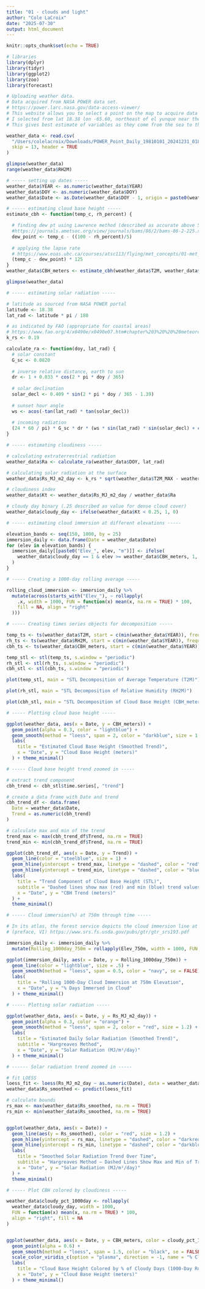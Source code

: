 ```yaml
---
title: "01 - clouds and light"
author: "Cole LaCroix"
date: "2025-07-30"
output: html_document
---
```


```r
knitr::opts_chunk$set(echo = TRUE)
```

```r
# libraries
library(dplyr)
library(tidyr)
library(ggplot2)
library(zoo)
library(forecast)

# Uploading weather data.
# Data acquired from NASA POWER data set. 
# https://power.larc.nasa.gov/data-access-viewer/
# This website allows you to select a point on the map to acquire data from. 
# I selected from lat 18.38 lon -65.60, northeast of el yunque near the coast.
# This gives best estimate of variables as they come from the sea to the forest.

weather_data <- read.csv(
  "/Users/colelacroix/Downloads/POWER_Point_Daily_19810101_20241231_018d38N_065d62W_LST.csv",
  skip = 13, header = TRUE
)
```


```r
glimpse(weather_data)
range(weather_data$RH2M)
```


```r
# ----- setting up dates -----
weather_data$YEAR <- as.numeric(weather_data$YEAR)
weather_data$DOY <- as.numeric(weather_data$DOY)
weather_data$Date <- as.Date(weather_data$DOY - 1, origin = paste0(weather_data$YEAR, "-01-01"))
```


```r
# ----- estimating cloud base height -----
estimate_cbh <- function(temp_c, rh_percent) {

  # finding dew pt using Lawrence method (described as accurate above 50% rh)
  #https://journals.ametsoc.org/view/journals/bams/86/2/bams-86-2-225.xml?tab_body=pdf
  dew_point <- temp_c - ((100 - rh_percent)/5)
  
  # applying the lapse rate
  # https://www.eoas.ubc.ca/courses/atsc113/flying/met_concepts/01-met_concepts/01d-ceilings/zlcl.html
  (temp_c - dew_point) * 125
}
weather_data$CBH_meters <- estimate_cbh(weather_data$T2M, weather_data$RH2M)

glimpse(weather_data)
```


```r
# ----- estimating solar radiation -----

# latitude as sourced from NASA POWER portal
latitude <- 18.38
lat_rad <- latitude * pi / 180

# as indicated by FAO (appropriate for coastal areas)
# https://www.fao.org/4/x0490e/x0490e07.htm#chapter%203%20%20%20meteorological%20data
k_rs <- 0.19

calculate_ra <- function(doy, lat_rad) {
  # solar constant
  G_sc <- 0.0820
  
  # inverse relative distance, earth to sun
  dr <- 1 + 0.033 * cos(2 * pi * doy / 365)
  
  # solar declination 
  solar_decl <- 0.409 * sin(2 * pi * doy / 365 - 1.39)
  
  # sunset hour angle
  ws <- acos(-tan(lat_rad) * tan(solar_decl))
  
  # incoming radiation
  (24 * 60 / pi) * G_sc * dr * (ws * sin(lat_rad) * sin(solar_decl) + cos(lat_rad) * cos(solar_decl) * sin(ws))
}
```


```r
# ----- estimating cloudiness -----

# calculating extraterrestrial radiation
weather_data$Ra <- calculate_ra(weather_data$DOY, lat_rad)

# calculating solar radiation at the surface 
weather_data$Rs_MJ_m2_day <- k_rs * sqrt(weather_data$T2M_MAX - weather_data$T2M_MIN) * weather_data$Ra

# cloudiness index
weather_data$Kt <- weather_data$Rs_MJ_m2_day / weather_data$Ra

# cloudy day binary (.25 described as value for dense cloud cover)
weather_data$cloudy_day <- ifelse(weather_data$Kt < 0.25, 1, 0)
```


```r
# ----- estimating cloud immersion at different elevations -----

elevation_bands <- seq(150, 1000, by = 25)
immersion_daily <- data.frame(Date = weather_data$Date)
for (elev in elevation_bands) {
  immersion_daily[[paste0("Elev_", elev, "m")]] <- ifelse(
    weather_data$cloudy_day == 1 & elev >= weather_data$CBH_meters, 1, 0
  )
}
```


```r
# ----- Creating a 1000-day rolling average -----

rolling_cloud_immersion <- immersion_daily %>%
  mutate(across(starts_with("Elev_"), ~ rollapply(
    .x, width = 1000, FUN = function(x) mean(x, na.rm = TRUE) * 100,
    fill = NA, align = "right"
  )))
```


```r
# ----- Creating times series objects for decomposition -----

temp_ts <- ts(weather_data$T2M, start = c(min(weather_data$YEAR)), frequency = 365.25)
rh_ts <- ts(weather_data$RH2M, start = c(min(weather_data$YEAR)), frequency = 365.25)
cbh_ts <- ts(weather_data$CBH_meters, start = c(min(weather_data$YEAR)), frequency = 365.25)

temp_stl <- stl(temp_ts, s.window = "periodic")
rh_stl <- stl(rh_ts, s.window = "periodic")
cbh_stl <- stl(cbh_ts, s.window = "periodic")
```


```r
plot(temp_stl, main = "STL Decomposition of Average Temperature (T2M)")
```


```r
plot(rh_stl, main = "STL Decomposition of Relative Humidity (RH2M)")
```


```r
plot(cbh_stl, main = "STL Decomposition of Cloud Base Height (CBH_meters)")
```


```r
# ----- Plotting cloud base height -----

ggplot(weather_data, aes(x = Date, y = CBH_meters)) +
  geom_point(alpha = 0.3, color = "lightblue") +
  geom_smooth(method = "loess", span = 2, color = "darkblue", size = 1.2) +
  labs(
    title = "Estimated Cloud Base Height (Smoothed Trend)",
    x = "Date", y = "Cloud Base Height (meters)"
  ) + theme_minimal()
```


```r
# ----- Cloud base height trend zoomed in -----

# extract trend component
cbh_trend <- cbh_stl$time.series[, "trend"]

# create a data frame with Date and trend
cbh_trend_df <- data.frame(
  Date = weather_data$Date,
  Trend = as.numeric(cbh_trend)
)

# calculate max and min of the trend
trend_max <- max(cbh_trend_df$Trend, na.rm = TRUE)
trend_min <- min(cbh_trend_df$Trend, na.rm = TRUE)

ggplot(cbh_trend_df, aes(x = Date, y = Trend)) +
  geom_line(color = "steelblue", size = 1) +
  geom_hline(yintercept = trend_max, linetype = "dashed", color = "red") +
  geom_hline(yintercept = trend_min, linetype = "dashed", color = "blue") +
  labs(
    title = "Trend Component of Cloud Base Height (STL)",
    subtitle = "Dashed lines show max (red) and min (blue) trend values",
    x = "Date", y = "CBH Trend (meters)"
  ) +
  theme_minimal()

```


```r
# ----- Cloud immersion(%) at 750m through time -----

# In its atlas, the forest service depicts the cloud immersion line at 600m. 
# (preface, VI) https://www.srs.fs.usda.gov/pubs/gtr/gtr_srs193.pdf

immersion_daily <- immersion_daily %>%
  mutate(Rolling_1000day_750m = rollapply(Elev_750m, width = 1000, FUN = function(x) mean(x, na.rm = TRUE) * 100, fill = NA, align = "right"))

ggplot(immersion_daily, aes(x = Date, y = Rolling_1000day_750m)) +
  geom_line(color = "lightblue", size = .5) +
  geom_smooth(method = "loess", span = 0.5, color = "navy", se = FALSE) +
  labs(
    title = "Rolling 1000-Day Cloud Immersion at 750m Elevation",
    x = "Date", y = "% Days Immersed in Cloud"
  ) + theme_minimal()
```


```r
# ----- Plotting solar radiation -----

ggplot(weather_data, aes(x = Date, y = Rs_MJ_m2_day)) +
  geom_point(alpha = 0.3, color = "orange") +
  geom_smooth(method = "loess", span = 2, color = "red", size = 1.2) +
  labs(
    title = "Estimated Daily Solar Radiation (Smoothed Trend)",
    subtitle = "Hargreaves Method",
    x = "Date", y = "Solar Radiation (MJ/m²/day)"
  ) + theme_minimal()
```


```r
# ------ Solar radiation trend zoomed in -----

# fit LOESS 
loess_fit <- loess(Rs_MJ_m2_day ~ as.numeric(Date), data = weather_data, span = 0.5)
weather_data$Rs_smoothed <- predict(loess_fit)

# calculate bounds
rs_max <- max(weather_data$Rs_smoothed, na.rm = TRUE)
rs_min <- min(weather_data$Rs_smoothed, na.rm = TRUE)


ggplot(weather_data, aes(x = Date)) +
  geom_line(aes(y = Rs_smoothed), color = "red", size = 1.2) +
  geom_hline(yintercept = rs_max, linetype = "dashed", color = "darkred") +
  geom_hline(yintercept = rs_min, linetype = "dashed", color = "darkblue") +
  labs(
    title = "Smoothed Solar Radiation Trend Over Time",
    subtitle = "Hargreaves Method — Dashed Lines Show Max and Min of Trend",
    x = "Date", y = "Solar Radiation (MJ/m²/day)"
  ) +
  theme_minimal()
```


```r
# ----- Plot CBH colored by cloudiness -----

weather_data$cloudy_pct_1000day <- rollapply(
  weather_data$cloudy_day, width = 1000,
  FUN = function(x) mean(x, na.rm = TRUE) * 100,
  align = "right", fill = NA
)


ggplot(weather_data, aes(x = Date, y = CBH_meters, color = cloudy_pct_1000day)) +
  geom_point(alpha = 0.6) +
  geom_smooth(method = "loess", span = 1.5, color = "black", se = FALSE, size = .7) +
  scale_color_viridis_c(option = "plasma", direction = -1, name = "% Cloudy Days (1000-Day Rolling)") +
  labs(
    title = "Cloud Base Height Colored by % of Cloudy Days (1000-Day Rolling)",
    x = "Date", y = "Cloud Base Height (meters)"
  ) + theme_minimal()
```

